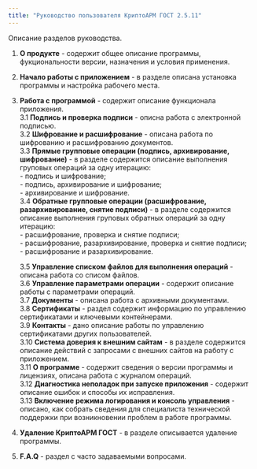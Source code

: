 ```yaml
---
title: "Руководство пользователя КриптоАРМ ГОСТ 2.5.11"
---
```


Описание разделов руководства.

1. **О продукте** - содержит общее описание программы, фукциональности версии, назначения и условия применения.  
2. **Начало работы с приложением** - в разделе описана установка программы и настройка рабочего места.  
3. **Работа с программой** - содержит описание функционала приложения.  
	3.1 **Подпись и проверка подписи** - описна работа с электронной подписью.  
	3.2 **Шифрование и расшифрование** - описана работа по шифрованию и расшифрованию документов.  
	3.3 **Прямые групповые операции (подпись, архивирование, шифрование)** - в разделе содержится описание выполнения груповых операций за одну итерацию:  
		- подпись и шифрование;  
		- подпись, архивирование и шифрование;  
		- архивирование и шифрование.  
	3.4 **Обратные групповые операции (расшифрование, разархивирование, снятие подписи)** - в разделе содержится описание выполнения груповых обратных операций за одну итерацию:  
		- расшифрование, проверка и снятие подписи;  
		- расшифрование, разархивирование, проверка и снятие подписи;  
		- расшифрование и разархивирование.
		
	3.5 **Управление списком файлов для выполнения операций** - описана работа со списом файлов.  
	3.6 **Управление параметрами операции** - содержит описание работы с параметрами операций.  
	3.7 **Документы** - описана работа с архивными документами.  
	3.8 **Сертификаты** - раздел содержит информацию по управлению сертификатами и ключевыми контейнерами.  
	3.9 **Контакты** - дано описание работы по управлению сертификатами других пользователей.  
	3.10 **Система доверия к внешним сайтам** - в разделе содержится описание действий с запросами с внешних сайтов на работу с приложением.  
	3.11 **О программе** - содержит сведения о версии программы и лицензиях, описана работа с журналом операций.  
	3.12 **Диагностика неполадок при запуске приложения** - содержит описание ошибок и способы их исправления.  
	3.13 **Включение режима логирования и консоль управления** - описано, как собрать сведения для специалиста технической поддержки при возникновении проблем в работе программы.  
4. **Удаление КриптоАРМ ГОСТ** - в разделе описывается удаление программы.  
5. **F.A.Q** - раздел с часто задаваемыми вопросами.  
